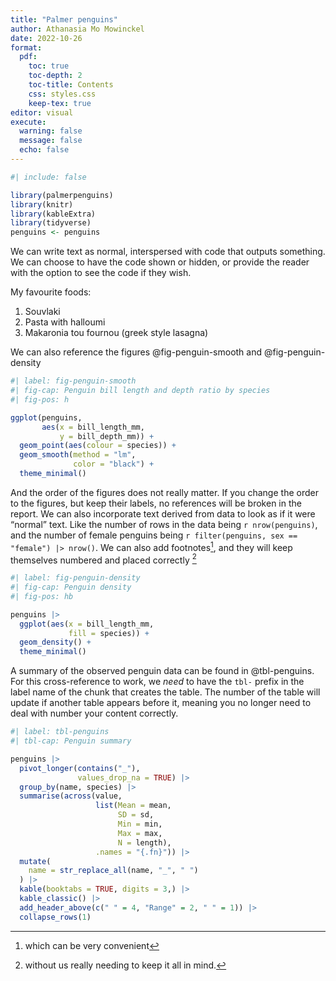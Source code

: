 ```yaml
---
title: "Palmer penguins"
author: Athanasia Mo Mowinckel
date: 2022-10-26
format: 
  pdf:
    toc: true
    toc-depth: 2
    toc-title: Contents
    css: styles.css
    keep-tex: true
editor: visual
execute: 
  warning: false
  message: false
  echo: false
---
```


```r
#| include: false

library(palmerpenguins)
library(knitr)
library(kableExtra)
library(tidyverse)
penguins <- penguins

```

We can write text as normal, interspersed with code that outputs something. We can choose to have the code shown or hidden, or provide the reader with the option to see the code if they wish.

My favourite foods:

1.  Souvlaki
2.  Pasta with halloumi
3.  Makaronia tou fournou (greek style lasagna)

We can also reference the figures @fig-penguin-smooth and @fig-penguin-density

```r
#| label: fig-penguin-smooth
#| fig-cap: Penguin bill length and depth ratio by species
#| fig-pos: h

ggplot(penguins,
       aes(x = bill_length_mm,
           y = bill_depth_mm)) +
  geom_point(aes(colour = species)) +
  geom_smooth(method = "lm", 
              color = "black") +
  theme_minimal()
```

And the order of the figures does not really matter. If you change the order to the figures, but keep their labels, no references will be broken in the report. We can also incorporate text derived from data to look as if it were "normal" text. Like the number of rows in the data being `r nrow(penguins)`, and the number of female penguins being `r filter(penguins, sex == "female") |> nrow()`. We can also add footnotes[^1], and they will keep themselves numbered and placed correctly [^2]

[^1]: which can be very convenient

[^2]: without us really needing to keep it all in mind.

```r
#| label: fig-penguin-density
#| fig-cap: Penguin density
#| fig-pos: hb

penguins |> 
  ggplot(aes(x = bill_length_mm,
             fill = species)) + 
  geom_density() +
  theme_minimal()
```

A summary of the observed penguin data can be found in @tbl-penguins. For this cross-reference to work, we *need* to have the `tbl-` prefix in the label name of the chunk that creates the table. The number of the table will update if another table appears before it, meaning you no longer need to deal with number your content correctly.\

```r
#| label: tbl-penguins
#| tbl-cap: Penguin summary

penguins |> 
  pivot_longer(contains("_"),
               values_drop_na = TRUE) |> 
  group_by(name, species) |> 
  summarise(across(value, 
                   list(Mean = mean, 
                        SD = sd,
                        Min = min,
                        Max = max,
                        N = length),
                   .names = "{.fn}")) |> 
  mutate(
    name = str_replace_all(name, "_", " ")
  ) |> 
  kable(booktabs = TRUE, digits = 3,) |> 
  kable_classic() |> 
  add_header_above(c(" " = 4, "Range" = 2, " " = 1)) |> 
  collapse_rows(1)
```
